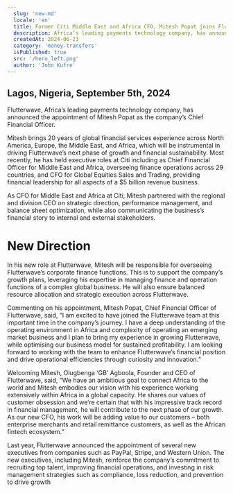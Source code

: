 ```yaml
---
  slug: 'new-md'
  locale: 'en'
  title: Former Citi Middle East and Africa CFO, Mitesh Popat joins Flutterwave as Chief Financial Officer
  description: Africa’s leading payments technology company, has announced the appointment of Mitesh Popat as the company’s Chief Financial Officer.
  createdAt: 2024-06-23
  category: 'money-transfers'
  isPublished: true
  src: '/hero_left.png'
  author: 'John Kufre'
---
```


## Lagos, Nigeria, September 5th, 2024 

Flutterwave, Africa’s leading payments technology company, has announced the appointment of Mitesh Popat as the company’s Chief Financial Officer. 

Mitesh brings 20 years of global financial services experience across North America, Europe, the Middle East, and Africa, which will be instrumental in driving Flutterwave’s next phase of growth and financial sustainability. Most recently, he has held executive roles at Citi including as Chief Financial Officer for Middle East and Africa, overseeing finance operations across 29 countries, and CFO for Global Equities Sales and Trading, providing financial leadership for all aspects of a $5 billion revenue business.

As CFO for Middle East and Africa at Citi, Mitesh partnered with the regional and division CEO on strategic direction, performance management, and balance sheet optimization, while also communicating the business’s financial story to internal and external stakeholders. 

# New Direction

In his new role at Flutterwave, Mitesh will be responsible for overseeing Flutterwave’s corporate finance functions. This is to support the company’s growth plans, leveraging his expertise in managing finance and operation functions of a complex global business. He will also ensure balanced resource allocation and strategic execution across Flutterwave. 

Commenting on his appointment, Mitesh Popat, Chief Financial Officer of Flutterwave, said, “I am excited to have joined the Flutterwave team at this important time in the company’s journey. I have a deep understanding of the operating environment in Africa and complexity of operating an emerging market business and I plan to bring my experience in growing Flutterwave, while optimising our business model for sustained profitability. I am looking forward to working with the team to enhance Flutterwave’s financial position and drive operational efficiencies through curiosity and innovation.”

Welcoming Mitesh, Olugbenga ‘GB’ Agboola, Founder and CEO of Flutterwave, said, “We have an ambitious goal to connect Africa to the world and Mitesh embodies our vision with his experience working extensively within Africa in a global capacity. He shares our values of customer obsession and we’re certain that with his impressive track record in financial management, he will contribute to the next phase of our growth. As our new CFO,  his work will be adding value to our customers – both enterprise merchants and retail remittance customers, as well as the African fintech ecosystem.”

Last year, Flutterwave announced the appointment of several new executives from companies such as PayPal, Stripe, and Western Union. The new executives, including Mitesh, reinforce the company’s commitment to recruiting top talent, improving financial operations, and investing in risk management strategies such as compliance, loss reduction, and prevention to drive growth

